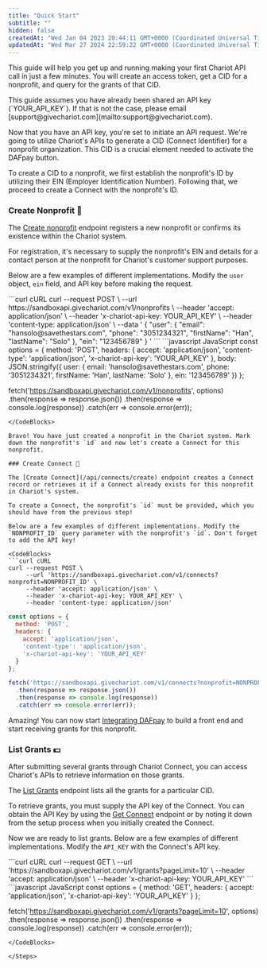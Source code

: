 ```yaml
---
title: "Quick Start"
subtitle: ""
hidden: false
createdAt: "Wed Jan 04 2023 20:44:11 GMT+0000 (Coordinated Universal Time)"
updatedAt: "Wed Mar 27 2024 22:59:22 GMT+0000 (Coordinated Universal Time)"
---
```

This guide will help you get up and running making your first Chariot API call in just a few minutes. You will create an access token, get a CID for a nonprofit, and query for the grants of that CID.

<Info>
This guide assumes you have already been shared an API key (`YOUR_API_KEY`). If that is not the case, please email [support@givechariot.com](mailto:support@givechariot.com).
</Info>

<Steps>

Now that you have an API key, you're set to initiate an API request. We're going to utilize Chariot's APIs to generate a CID (Connect Identifier) for a nonprofit organization. This CID is a crucial element needed to activate the DAFpay button.

To create a CID to a nonprofit, we first establish the nonprofit's ID by utilizing their EIN (Employer Identification Number). Following that, we proceed to create a Connect with the nonprofit's ID.


### Create Nonprofit :hospital:

The [Create nonprofit](/api/nonprofits/create) endpoint registers a new nonprofit or confirms its existence within the Chariot system.

For registration, it's necessary to supply the nonprofit's EIN and details for a contact person at the nonprofit for Chariot's customer support purposes.

Below are a few examples of different implementations. Modify the `user` object,  `ein` field, and API key before making the request.

<CodeBlocks>
```curl cURL
curl --request POST \
     --url https://sandboxapi.givechariot.com/v1/nonprofits \
     --header 'accept: application/json' \
     --header 'x-chariot-api-key: YOUR_API_KEY' \
     --header 'content-type: application/json' \
     --data '
{
     "user": {
          "email": "hansolo@savethestars.com",
          "phone": "3051234321",
          "firstName": "Han",
          "lastName": "Solo"
     },
     "ein": "123456789"
}
'
```
```javascript JavaScript
const options = {
  method: 'POST',
  headers: {
    accept: 'application/json',
    'content-type': 'application/json',
    'x-chariot-api-key': 'YOUR_API_KEY'
  },
  body: JSON.stringify({
    user: {
      email: 'hansolo@savethestars.com',
      phone: '3051234321',
      firstName: 'Han',
      lastName: 'Solo'
    },
    ein: '123456789'
  })
};

fetch('https://sandboxapi.givechariot.com/v1/nonprofits', options)
  .then(response => response.json())
  .then(response => console.log(response))
  .catch(err => console.error(err));
```
</CodeBlocks>

Bravo! You have just created a nonprofit in the Chariot system. Mark down the nonprofit's `id` and now let's create a Connect for this nonprofit.

### Create Connect 🪪

The [Create Connect](/api/connects/create) endpoint creates a Connect record or retrieves it if a Connect already exists for this nonprofit in Chariot's system.

To create a Connect, the nonprofit's `id` must be provided, which you should have from the previous step!

Below are a few examples of different implementations. Modify the `NONPROFIT_ID` query parameter with the nonprofit's `id`. Don't forget to add the API key!

<CodeBlocks>
```curl cURL
curl --request POST \
     --url 'https://sandboxapi.givechariot.com/v1/connects?nonprofit=NONPROFIT_ID' \
     --header 'accept: application/json' \
     --header 'x-chariot-api-key: YOUR_API_KEY' \
     --header 'content-type: application/json'
```
```javascript JavaScript
const options = {
  method: 'POST',
  headers: {
    accept: 'application/json',
    'content-type': 'application/json',
    'x-chariot-api-key': 'YOUR_API_KEY'
  }
};

fetch('https://sandboxapi.givechariot.com/v1/connects?nonprofit=NONPROFIT_ID', options)
  .then(response => response.json())
  .then(response => console.log(response))
  .catch(err => console.error(err));
```
</CodeBlocks>

Amazing! You can now start [Integrating DAFpay](guides/dafpay/overview) to build a front end and start receiving grants for this nonprofit.

### List Grants 💵

After submitting several grants through Chariot Connect, you can access Chariot's APIs to retrieve information on those grants.

The [List Grants](/api/grants/list) endpoint lists all the grants for a particular CID.

To retrieve grants, you must supply the API key of the Connect. You can obtain the API Key by using the [Get Connect](/api/connects/get) endpoint or by noting it down from the setup process when you initially created the Connect.

Now we are ready to list grants. Below are a few examples of different implementations. Modify the `API_KEY` with the Connect's API key.

<CodeBlocks>
```curl cURL
curl --request GET \
     --url 'https://sandboxapi.givechariot.com/v1/grants?pageLimit=10' \
     --header 'accept: application/json' \
     --header 'x-chariot-api-key: YOUR_API_KEY'
```
```javascript JavaScript
const options = {
  method: 'GET',
  headers: {
    accept: 'application/json',
    'x-chariot-api-key': 'YOUR_API_KEY'
  }
};

fetch('https://sandboxapi.givechariot.com/v1/grants?pageLimit=10', options)
  .then(response => response.json())
  .then(response => console.log(response))
  .catch(err => console.error(err));
```
</CodeBlocks>

</Steps>
